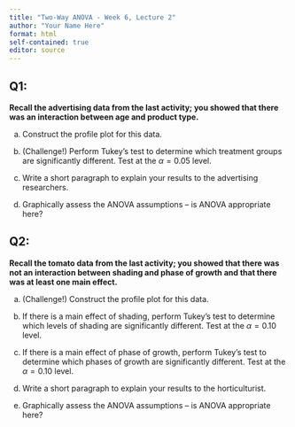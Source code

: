 ```yaml
---
title: "Two-Way ANOVA - Week 6, Lecture 2"
author: "Your Name Here"
format: html
self-contained: true
editor: source
---
```


## Q1:

**Recall the advertising data from the last activity; you showed that there was an interaction between age and product type.**

a. Construct the profile plot for this data.

b. (Challenge!) Perform Tukey's test to determine which treatment groups are significantly different. Test at the $\alpha=0.05$ level.

c. Write a short paragraph to explain your results to the advertising researchers.

d. Graphically assess the ANOVA assumptions -- is ANOVA appropriate here?

## Q2:

**Recall the tomato data from the last activity; you showed that there was not an interaction between shading and phase of growth and that there was at least one main effect.**

a.  (Challenge!) Construct the profile plot for this data.

b. If there is a main effect of shading, perform Tukey's test to determine which levels of shading are significantly different. Test at the $\alpha=0.10$ level.

c.  If there is a main effect of phase of growth, perform Tukey's test to determine which phases of growth are significantly different. Test at the $\alpha=0.10$ level.

d. Write a short paragraph to explain your results to the horticulturist. 

e. Graphically assess the ANOVA assumptions -- is ANOVA appropriate here?
